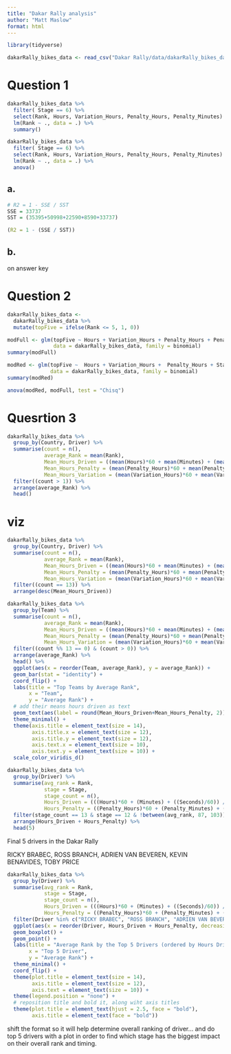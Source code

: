 ```yaml
---
title: "Dakar Rally analysis"
author: "Matt Maslow"
format: html
---
```






```r
library(tidyverse)
```



```r
dakarRally_bikes_data <- read_csv("Dakar Rally/data/dakarRally_bikes_data.csv")
```


# Question 1

```r
dakarRally_bikes_data %>%
  filter( Stage == 6) %>%
  select(Rank, Hours, Variation_Hours, Penalty_Hours, Penalty_Minutes) %>%
  lm(Rank ~ ., data = .) %>%
  summary()

dakarRally_bikes_data %>%
  filter( Stage == 6) %>%
  select(Rank, Hours, Variation_Hours, Penalty_Hours, Penalty_Minutes) %>%
  lm(Rank ~ ., data = .) %>%
  anova()
```

## a.

```r
# R2 = 1 - SSE / SST
SSE = 33737
SST = (35395+50998+22590+8590+33737)

(R2 = 1 - (SSE / SST))
```

## b.

on answer key



# Question 2

```r
dakarRally_bikes_data <- 
  dakarRally_bikes_data %>% 
  mutate(topFive = ifelse(Rank <= 5, 1, 0))
```

```r
modFull <- glm(topFive ~ Hours + Variation_Hours + Penalty_Hours + Penalty_Minutes + Stage,
               data = dakarRally_bikes_data, family = binomial)
summary(modFull)
```


```r
modRed <- glm(topFive ~  Hours + Variation_Hours +  Penalty_Hours + Stage,
              data = dakarRally_bikes_data, family = binomial)
summary(modRed)
```
```r
anova(modRed, modFull, test = "Chisq")
```



# Quesrtion 3 

```r
dakarRally_bikes_data %>%
  group_by(Country, Driver) %>%
  summarise(count = n(),
            average_Rank = mean(Rank),
            Mean_Hours_Driven = ((mean(Hours)*60 + mean(Minutes) + (mean(Seconds)/60)) / 60),
            Mean_Hours_Penalty = (mean(Penalty_Hours)*60 + mean(Penalty_Minutes) + (mean(Penalty_Seconds)/60)) / 60,
            Mean_Hours_Variation = (mean(Variation_Hours)*60 + mean(Variation_Minutes) + (mean(Variation_Seconds)/60)) / 60) %>%
  filter((count > 1)) %>%
  arrange(average_Rank) %>%
  head()
```



# viz
```r
dakarRally_bikes_data %>%
  group_by(Country, Driver) %>%
  summarise(count = n(),
            average_Rank = mean(Rank),
            Mean_Hours_Driven = ((mean(Hours)*60 + mean(Minutes) + (mean(Seconds)/60)) / 60),
            Mean_Hours_Penalty = (mean(Penalty_Hours)*60 + mean(Penalty_Minutes) + (mean(Penalty_Seconds)/60)) / 60,
            Mean_Hours_Variation = (mean(Variation_Hours)*60 + mean(Variation_Minutes) + (mean(Variation_Seconds)/60)) / 60) %>%
  filter((count == 13)) %>%
  arrange(desc(Mean_Hours_Driven))
```

```r
dakarRally_bikes_data %>%
  group_by(Team) %>%
  summarise(count = n(),
            average_Rank = mean(Rank),
            Mean_Hours_Driven = ((mean(Hours)*60 + mean(Minutes) + (mean(Seconds)/60)) / 60),
            Mean_Hours_Penalty = (mean(Penalty_Hours)*60 + mean(Penalty_Minutes) + (mean(Penalty_Seconds)/60)) / 60,
            Mean_Hours_Variation = (mean(Variation_Hours)*60 + mean(Variation_Minutes) + (mean(Variation_Seconds)/60)) / 60) %>%
  filter((count %% 13 == 0) & (count > 0)) %>%
  arrange(average_Rank) %>% 
  head() %>%
  ggplot(aes(x = reorder(Team, average_Rank), y = average_Rank)) +
  geom_bar(stat = "identity") +
  coord_flip() +
  labs(title = "Top Teams by Average Rank",
       x = "Team",
       y = "Average Rank") +
  # add their means hours driven as text
  geom_text(aes(label = round(Mean_Hours_Driven+Mean_Hours_Penalty, 2)), hjust = -0.1) +
  theme_minimal() +
  theme(axis.title = element_text(size = 14),
        axis.title.x = element_text(size = 12),
        axis.title.y = element_text(size = 12),
        axis.text.x = element_text(size = 10),
        axis.text.y = element_text(size = 10)) +
  scale_color_viridis_d()
```

```r
dakarRally_bikes_data %>%
  group_by(Driver) %>%
  summarise(avg_rank = Rank,
            stage = Stage,
            stage_count = n(),
            Hours_Driven = (((Hours)*60 + (Minutes) + ((Seconds)/60)) / 60),
            Hours_Penalty = ((Penalty_Hours)*60 + (Penalty_Minutes) + ((Penalty_Seconds)/60)) / 60) %>%
  filter(stage_count == 13 & stage == 12 & !between(avg_rank, 87, 103)) %>% # drivers skew result as they could have be disqualified
  arrange(Hours_Driven + Hours_Penalty) %>%
  head(5)
```
Final 5 drivers in the Dakar Rally

RICKY BRABEC, ROSS BRANCH, ADRIEN VAN BEVEREN, KEVIN BENAVIDES, TOBY PRICE

```r
dakarRally_bikes_data %>%
  group_by(Driver) %>%
  summarise(avg_rank = Rank,
            stage = Stage,
            stage_count = n(),
            Hours_Driven = (((Hours)*60 + (Minutes) + ((Seconds)/60)) / 60),
            Hours_Penalty = ((Penalty_Hours)*60 + (Penalty_Minutes) + ((Penalty_Seconds)/60)) / 60) %>%
  filter(Driver %in% c("RICKY BRABEC", "ROSS BRANCH", "ADRIEN VAN BEVEREN", "KEVIN BENAVIDES", "TOBY PRICE")) %>%
  ggplot(aes(x = reorder(Driver, Hours_Driven + Hours_Penalty, decreasing = TRUE), y = avg_rank, fill = Driver)) +
  geom_boxplot() +
  geom_point() +
  labs(title = "Average Rank by the Top 5 Drivers (ordered by Hours Driven)",
       x = "Top 5 Driver",
       y = "Average Rank") +
  theme_minimal() +
  coord_flip() +
  theme(plot.title = element_text(size = 14),
        axis.title = element_text(size = 12),
        axis.text = element_text(size = 10)) +
  theme(legend.position = "none") +
  # reposition title and bold it, along wiht axis titles
  theme(plot.title = element_text(hjust = 2.5, face = "bold"),
        axis.title = element_text(face = "bold"))
```



shift the format so it will help determine overall ranking of driver... and do top 5 drivers with a plot in order to find which stage has the biggest impact on their overall rank and timing.













